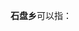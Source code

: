 '''石盘乡'''可以指：
{{PRC admin/disambig|50/02/43/224/000|51/16/22/205/000|61/08/30/206/000}}
{{disambig|cat=三字中国乡名消歧义}}